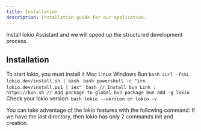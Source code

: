 ```yaml
---
title: Installation
description: Installation guide for our application.
---
```


Install lokio Assistant and we will speed up the structured development process.
## Installation
To start lokio, you must install it 
<Stepper>
  <StepperItem title="Step 1: Installing Lokio Assistant">
    <Tabs defaultValue="mac-linux" className="pt-5 pb-1">
      <TabsList>
        <TabsTrigger value="mac-linux">Mac Linux</TabsTrigger>
        <TabsTrigger value="windows">Windows</TabsTrigger>
        <TabsTrigger value="bun">Bun</TabsTrigger>
      </TabsList>
      <TabsContent value="mac-linux">
        ```bash
        curl -fsSL lokio.dev/install.sh | bash
        ```
      </TabsContent>
      <TabsContent value="windows">
        ```bash
        powershell -c "irm lokio.dev/install.ps1 | iex"
        ```
      </TabsContent>
      <TabsContent value="bun">
        ```bash
        // Install bun
        Link : https://bun.sh
        // Add package to global bun package
        bun add -g lokio
        ```
      </TabsContent>
    </Tabs>
    Check your lokio version:
    ```bash
    lokio --version or lokio -v
    ```

  </StepperItem>
  

  <StepperItem title="Step 2: Lokio Usage">
    You can take advantage of the lokio features with the following command:
    <Note title="Remember">
      If we have the last directory, then lokio has only 2 commands init and creation.
    </Note>
  </StepperItem>
</Stepper>